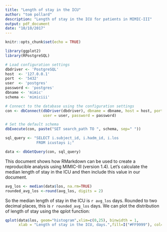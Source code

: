 ```yaml
---
title: "Length of stay in the ICU"
author: "tom pollard"
description: "Length of stay in the ICU for patients in MIMIC-III"
output: pdf_document
date: "10/10/2017"
---
```


```r
knitr::opts_chunk$set(echo = TRUE)

library(ggplot2)
library(RPostgreSQL)
```


```r
# Load configuration settings
dbdriver <- 'PostgreSQL'
host  <- '127.0.0.1'
port  <- '5432'
user  <- 'postgres'
password <- 'postgres'
dbname <- 'mimic'
schema <- 'mimiciii'

# Connect to the database using the configuration settings
con <- dbConnect(dbDriver(dbdriver), dbname = dbname, host = host, port = port, 
                 user = user, password = password)

# Set the default schema
dbExecute(con, paste("SET search_path TO ", schema, sep=" "))
```


```r
sql_query <- "SELECT i.subject_id, i.hadm_id, i.los
              FROM icustays i;"

data <- dbGetQuery(con, sql_query)
```

This document shows how RMarkdown can be used to create a reproducible analysis using MIMIC-III (version 1.4). Let's calculate the median length of stay in the ICU and then include this value in our document.

```r
avg_los <- median(data$los, na.rm=TRUE)
rounded_avg_los <-round(avg_los, digits = 2)
```

So the median length of stay in the ICU is `r avg_los` days. Rounded to two decimal places, this is `r rounded_avg_los` days. We can plot the distribution of length of stay using the qplot function:   
   
   
```r
qplot(data$los, geom="histogram",xlim=c(0,25), binwidth = 1,
      xlab = "Length of stay in the ICU, days.",fill=I("#FF9999"), col=I("white"))
```
